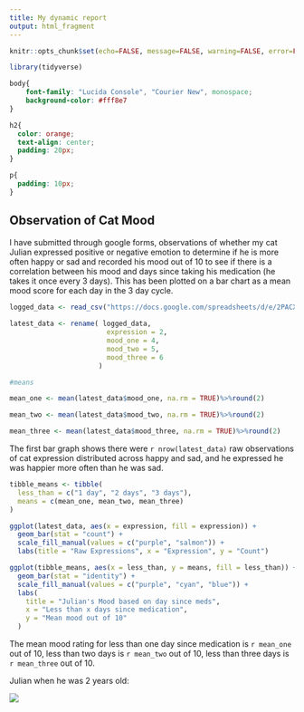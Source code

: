 ---
title: My dynamic report
output: html_fragment
---

```{r setup, include=FALSE}
knitr::opts_chunk$set(echo=FALSE, message=FALSE, warning=FALSE, error=FALSE)

library(tidyverse)

```

```{css}

body{
    font-family: "Lucida Console", "Courier New", monospace;
    background-color: #fff8e7
}

h2{
  color: orange;
  text-align: center;
  padding: 20px;
}

p{
  padding: 10px;
}


```

## Observation of Cat Mood

I have submitted through google forms, observations of whether my cat Julian expressed positive or negative emotion to determine if he is more often happy or sad and recorded his mood out of 10 to see if there is a correlation between his mood and days since taking his medication (he takes it once every 3 days). This has been plotted on a bar chart as a mean mood score for each day in the 3 day cycle.

```{r}

logged_data <- read_csv("https://docs.google.com/spreadsheets/d/e/2PACX-1vSwBjioux_q1dS15AHcoeniQRP6CbTDLZGMeMO4rZjTU71gBBesvya-pUn5_gN0a4HulaksvKHK49HJ/pub?gid=2101783587&single=true&output=csv")
              
latest_data <- rename( logged_data,
                        expression = 2,
                        mood_one = 4,
                        mood_two = 5,
                        mood_three = 6
                      )

#means

mean_one <- mean(latest_data$mood_one, na.rm = TRUE)%>%round(2)

mean_two <- mean(latest_data$mood_two, na.rm = TRUE)%>%round(2)

mean_three <- mean(latest_data$mood_three, na.rm = TRUE)%>%round(2)

```

The first bar graph shows there were `r nrow(latest_data)` raw observations of cat expression distributed across happy and sad, and he expressed he was happier more often than he was sad.

``` {r}

tibble_means <- tibble(
  less_than = c("1 day", "2 days", "3 days"),  
  means = c(mean_one, mean_two, mean_three)
)

ggplot(latest_data, aes(x = expression, fill = expression)) +
  geom_bar(stat = "count") +
  scale_fill_manual(values = c("purple", "salmon")) +
  labs(title = "Raw Expressions", x = "Expression", y = "Count")

ggplot(tibble_means, aes(x = less_than, y = means, fill = less_than)) +
  geom_bar(stat = "identity") +
  scale_fill_manual(values = c("purple", "cyan", "blue")) +
  labs(
    title = "Julian's Mood based on day since meds",
    x = "Less than x days since medication",
    y = "Mean mood out of 10"
  )

```


The mean mood rating for less than one day since medication is `r mean_one` out of 10, less than two days is `r mean_two` out of 10, less than three days is `r mean_three` out of 10.

Julian when he was 2 years old:

![](kitten_julian.jpg)

